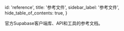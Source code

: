 
  id: 'reference',
  title: '参考文件',
  sidebar_label: '参考文件',
  hide_table_of_contents: true,
}

官方Supabase客户端库、API和工具的参考文档。

<div className="container p-0">
  <div className="grid grid-cols-2 gap-3">
    <div>
      <ButtonCard
        icon="/docs/img/libraries/javascript-icon.svg"
        to="/reference/javascript"
        title="JavaScript"
        description="JavaScript和TypeScript文档"
      />
    </div>
    <div>
      <ButtonCard
        icon="/docs/img/libraries/flutter-icon.svg"
        to="/reference/dart"
        title="Flutter"
        description="Flutter和Dart文件"
      />
    </div>


  </div>
</div>




